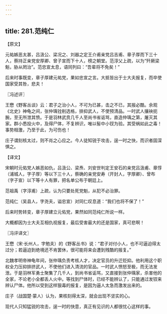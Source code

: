 ```yaml
---
---
---
```

title: 281.范纯仁
---



【原文】

元祐嫉恶太甚，吕汲公、梁况之、刘器之定王介甫亲党吕吉甫、章子厚而下三十人，蔡持正亲党安厚卿、曾子宣而下十人，榜之朝堂。范淳父上疏，以为“歼厥梁魁，胁从罔治”。范忠宣太息，语同列曰：“吾辈将不免矣！”

后来时事既变，章子厚建元祐党，果如忠宣之言。大抵皆出于士大夫报复，而卒使国家受其咎，悲夫！

〖冯述评〗

王懋《野客丛谈》云：君子之治小人，不可为已甚，击之不已，其报必酷。余观《北史》神龟之间，张仲瑀铨削选格，排抑武人，不使预清品。一时武人攘袂扼腕，至无所泄其愤。于是羽林武贲几千人至尚书省诟骂，直造仲瑀之第，屠灭其家。群小悉投火中，及得尸体，不复辨识，唯以髻中小钗为验。其受祸如此之毒！事势相激，乃至于此，为可伤也！

庄子谓刻核太过，则不肖之心应之。今人徒知锐于攻击，逞一时之快，而识者固深惧之。

【译文】

宋朝时元佑党人嫉恶如仇，吕汲公、梁焘、刘安世判定王安石的亲党吕汲甫、章惇（浦城人，字子厚）等以下三十人，蔡确的亲党安寿（开封人，字厚卿）、曾布（字子宣）以下等十人有罪，把名单公布于朝廷上。

范祖禹（字淳甫）上疏，认为只要处死党魁，从犯不必治罪。

范纯仁（吴县人，字尧夫，谥忠宣）对同仁叹息道：“我们也将不保了！”

后来时势转变，章子厚建立元佑党，果然如同范纯仁所说一样。

大概都因为士大夫互相仇视报复，最后受害最大的还是国家，真可悲啊！

〖冯评译文〗

王懋（宋·长州人，字勉夫）的《野客丛书》说：“君子对付小人，也不可逼迫得太过分；若逼迫到绝境还不肯罢休，很可能将来会遭到残酷的报复。”

北魏孝明帝神龟年间，张仲瑀负责考核人才，决定官员的升迁贬抑。他利用这个职权全力压抑排挤武人，不使他们进入清流的官品。一时武人愤怒至极，而无法发泄。于是羽林军勇士聚集了几千人，到尚书省诟骂，又直接到张仲瑀家，杀害他的全家，不论老小全都丢人火中。等找到尸体时，已经不能辨认了，只能通过发钗来辨认尸体。他所以受到这样狠毒的报复，是因为逼人太急而激发出来的。

庄子（战国楚·蒙人）认为，果核刻得太深，就会出现不坚实的心。

现代人只知猛锐的攻击，逞一时的快意，真正有见识的人都很忧心这样的事。